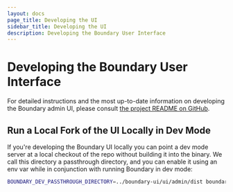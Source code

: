 ```yaml
---
layout: docs
page_title: Developing the UI
sidebar_title: Developing the UI
description: Developing the Boundary User Interface
---
```


# Developing the Boundary User Interface

For detailed instructions and the most up-to-date information on developing the
Boundary admin UI, please consult [the project README on GitHub](https://github.com/hashicorp/boundary-ui).

## Run a Local Fork of the UI Locally in Dev Mode

If you're developing the Boundary UI locally you can point a dev mode server at a
local checkout of the repo without building it into the binary. We call this
directory a passthrough directory, and you can enable it using an env var while in
conjunction with running Boundary in dev mode:

```bash
BOUNDARY_DEV_PASSTHROUGH_DIRECTORY=../boundary-ui/ui/admin/dist boundary dev
```

